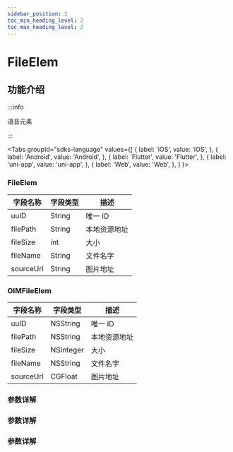 ```yaml
---
sidebar_position: 2
toc_min_heading_level: 2
toc_max_heading_level: 2
---
```


# FileElem

## 功能介绍

:::info

语音元素

:::

<Tabs
groupId="sdks-language"
values={[
{ label: 'iOS', value: 'iOS', },
{ label: 'Android', value: 'Android', },
{ label: 'Flutter', value: 'Flutter', },
{ label: 'uni-app', value: 'uni-app', },
{ label: 'Web', value: 'Web', },
]
}>

<TabItem value="Flutter">

### FileElem

| 字段名称  | 字段类型 | 描述         |
| --------- | -------- | ------------ |
| uuID      | String   | 唯一 ID      |
| filePath  | String   | 本地资源地址 |
| fileSize  | int      | 大小         |
| fileName  | String   | 文件名字     |
| sourceUrl | String   | 图片地址     |

</TabItem>

<TabItem value="iOS">

### OIMFileElem

| 字段名称  | 字段类型  | 描述         |
| --------- | --------- | ------------ |
| uuID      | NSString  | 唯一 ID      |
| filePath  | NSString  | 本地资源地址 |
| fileSize  | NSInteger | 大小         |
| fileName  | NSString  | 文件名字     |
| sourceUrl | CGFloat   | 图片地址     |

</TabItem>

<TabItem value="Android">

### 参数详解

</TabItem>

<TabItem value="Web">

### 参数详解

</TabItem>

<TabItem value="uni-app">

### 参数详解

</TabItem>

</Tabs>

